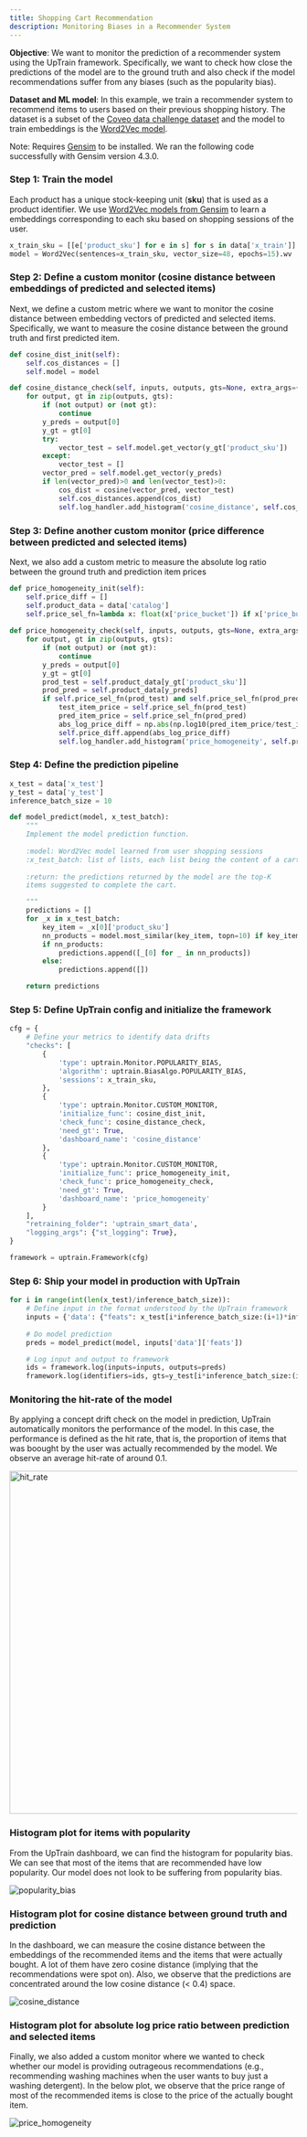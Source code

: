```yaml
---
title: Shopping Cart Recommendation
description: Monitoring Biases in a Recommender System
---
```



**Objective**: We want to monitor the prediction of a recommender system using the UpTrain framework. Specifically, we want to check how close the predictions of the model are to the ground truth and also check if the model recommendations suffer from any biases (such as the popularity bias).

**Dataset and ML model**: In this example, we train a recommender system to recommend items to users based on their previous shopping history. The dataset is a subset of the [Coveo data challenge dataset](https://github.com/coveooss/SIGIR-ecom-data-challenge) and the model to train embeddings is the [Word2Vec model](https://en.wikipedia.org/wiki/Word2vec). 


Note: Requires [Gensim](https://pypi.org/project/gensim/) to be installed. We ran the following code successfully with Gensim version 4.3.0.

### Step 1: Train the model

Each product has a unique stock-keeping unit (**sku**) that is used as a product identifier. We use [Word2Vec models from Gensim](https://radimrehurek.com/gensim/models/word2vec.html#gensim.models.word2vec.Word2Vec) to learn a embeddings corresponding to each sku based on shopping sessions of the user.


```python
x_train_sku = [[e['product_sku'] for e in s] for s in data['x_train']]
model = Word2Vec(sentences=x_train_sku, vector_size=48, epochs=15).wv
```

### Step 2: Define a custom monitor (cosine distance between embeddings of predicted and selected items)

Next, we define a custom metric where we want to monitor the cosine distance between embedding vectors of predicted and selected items. Specifically, we want to measure the cosine distance between the ground truth and first predicted item.


```python
def cosine_dist_init(self):
    self.cos_distances = []
    self.model = model

def cosine_distance_check(self, inputs, outputs, gts=None, extra_args={}):
    for output, gt in zip(outputs, gts):
        if (not output) or (not gt):
            continue
        y_preds = output[0]
        y_gt = gt[0]
        try:
            vector_test = self.model.get_vector(y_gt['product_sku'])
        except:
            vector_test = []
        vector_pred = self.model.get_vector(y_preds)
        if len(vector_pred)>0 and len(vector_test)>0:
            cos_dist = cosine(vector_pred, vector_test)
            self.cos_distances.append(cos_dist)
            self.log_handler.add_histogram('cosine_distance', self.cos_distances, self.dashboard_name)
```

### Step 3: Define another custom monitor (price difference between predicted and selected items)

Next, we also add a custom metric to measure the absolute log ratio between the ground truth and prediction item prices


```python
def price_homogeneity_init(self):
    self.price_diff = []
    self.product_data = data['catalog']
    self.price_sel_fn=lambda x: float(x['price_bucket']) if x['price_bucket'] else None
    
def price_homogeneity_check(self, inputs, outputs, gts=None, extra_args={}):
    for output, gt in zip(outputs, gts):
        if (not output) or (not gt):
            continue
        y_preds = output[0]
        y_gt = gt[0]
        prod_test = self.product_data[y_gt['product_sku']]
        prod_pred = self.product_data[y_preds]
        if self.price_sel_fn(prod_test) and self.price_sel_fn(prod_pred):
            test_item_price = self.price_sel_fn(prod_test)
            pred_item_price = self.price_sel_fn(prod_pred)
            abs_log_price_diff = np.abs(np.log10(pred_item_price/test_item_price))
            self.price_diff.append(abs_log_price_diff)
            self.log_handler.add_histogram('price_homogeneity', self.price_diff, self.dashboard_name)
```

### Step 4: Define the prediction pipeline


```python
x_test = data['x_test']
y_test = data['y_test']
inference_batch_size = 10

def model_predict(model, x_test_batch):
    """
    Implement the model prediction function. 
    
    :model: Word2Vec model learned from user shopping sessions
    :x_test_batch: list of lists, each list being the content of a cart
    
    :return: the predictions returned by the model are the top-K
    items suggested to complete the cart.

    """
    predictions = []
    for _x in x_test_batch:
        key_item = _x[0]['product_sku']
        nn_products = model.most_similar(key_item, topn=10) if key_item in model else None
        if nn_products:
            predictions.append([_[0] for _ in nn_products])
        else:
            predictions.append([])

    return predictions
```

### Step 5: Define UpTrain config and initialize the framework


```python
cfg = {
    # Define your metrics to identify data drifts
    "checks": [
        {
            'type': uptrain.Monitor.POPULARITY_BIAS,
            'algorithm': uptrain.BiasAlgo.POPULARITY_BIAS,
            'sessions': x_train_sku,   
        },
        {
            'type': uptrain.Monitor.CUSTOM_MONITOR,
            'initialize_func': cosine_dist_init,
            'check_func': cosine_distance_check,
            'need_gt': True,
            'dashboard_name': 'cosine_distance'
        },
        {
            'type': uptrain.Monitor.CUSTOM_MONITOR,
            'initialize_func': price_homogeneity_init,
            'check_func': price_homogeneity_check,
            'need_gt': True,
            'dashboard_name': 'price_homogeneity'
        }
    ], 
    "retraining_folder": 'uptrain_smart_data', 
    "logging_args": {"st_logging": True},
}

framework = uptrain.Framework(cfg)
```


### Step 6: Ship your model in production with UpTrain


```python
for i in range(int(len(x_test)/inference_batch_size)):
    # Define input in the format understood by the UpTrain framework
    inputs = {'data': {"feats": x_test[i*inference_batch_size:(i+1)*inference_batch_size]}}
    
    # Do model prediction
    preds = model_predict(model, inputs['data']['feats'])

    # Log input and output to framework
    ids = framework.log(inputs=inputs, outputs=preds)
    framework.log(identifiers=ids, gts=y_test[i*inference_batch_size:(i+1)*inference_batch_size])
```
    
### Monitoring the hit-rate of the model

By applying a concept drift check on the model in prediction, UpTrain automatically monitors the performance of the model. In this case, the performance is defined as the hit rate, that is, the proportion of items that was boought by the user was actually recommended by the model. We observe an average hit-rate of around 0.1. 

<img width="600" alt="hit_rate" src="https://user-images.githubusercontent.com/5287871/217215003-e121b499-0e69-4e98-9cd6-2b931cc62056.png"/>

### Histogram plot for items with popularity

From the UpTrain dashboard, we can find the histogram for popularity bias. We can see that most of the items that are recommended have low popularity. Our model does not look to be suffering from popularity bias.

![popularity_bias](https://user-images.githubusercontent.com/5287871/217118816-ce8a0267-138d-4218-ba4d-499d9e262c43.png)


### Histogram plot for cosine distance between ground truth and prediction

In the dashboard, we can measure the cosine distance between the embeddings of the recommended items and the items that were actually bought. A lot of them have zero cosine distance (implying that the recommendations were spot on). Also, we observe that the predictions are concentrated around the low cosine distance (< 0.4) space.

![cosine_distance](https://user-images.githubusercontent.com/5287871/217118837-a66d9315-3c97-42af-94cc-24876881cb42.png)


### Histogram plot for absolute log price ratio between prediction and selected items

Finally, we also added a custom monitor where we wanted to check whether our model is providing outrageous recommendations (e.g., recommending washing machines when the user wants to buy just a washing detergent). In the below plot, we observe that the price range of most of the recommended items is close to the price of the actually bought item.

![price_homogeneity](https://user-images.githubusercontent.com/5287871/217118853-45ceafce-2e4a-4b22-bea8-dc3581bf5f84.png)

